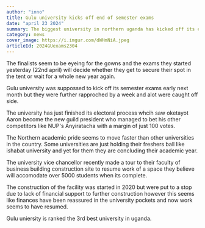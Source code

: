 ```yaml
---
author: "inno"
title: Gulu university kicks off end of semester exams
date: "april 23 2024"
summary: The biggest university in northern uganda has kicked off its end of semester exams for academic year 2023/24
category: news
cover_image: https://i.imgur.com/dWHmNiA.jpeg
articleId: 2024GUexams2304
---
```


The finalists seem to be eyeing for the gowns and the exams they started yesterday (22nd april) will decide whether they get to secure their spot in the tent or wait for a whole new year again.

Gulu university was suppossed to kick off its semester exams early next month but they were further rapproched by a week and alot were caught off side.

The university has just finished its electoral process whcih saw oketayot Aaron become the new guild president who managed to bet his other competitors like NUP's Anyiratacha with a margin of just 100 votes.

<AdsComponent />

The Northern academic pride seems to move faster than other universities in the country. Some universities are just holding their freshers ball like ishabat university and yet for them they are concluding their academic year.

The university vice chancellor recently made a tour to their faculty of business building construction site to resume work of a space they believe will accomodate over 5000 students when its complete.

<TweetComponent id="1780640285090893970" />

The construction of the facility was started in 2020 but were put to a stop due to lack of financial support to further construction however this seems like finances have been reassured in the university pockets and now work seems to have resumed.

Gulu uniersity is ranked the 3rd best university in uganda.

